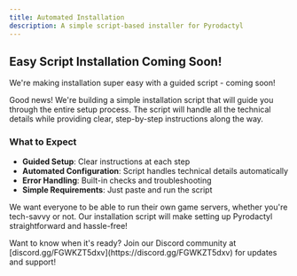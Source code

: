 ```yaml
---
title: Automated Installation
description: A simple script-based installer for Pyrodactyl
---
```


## Easy Script Installation Coming Soon!

<Callout type="info">
  We're making installation super easy with a guided script - coming soon!
</Callout>

Good news! We're building a simple installation script that will guide you through the entire setup process. The script will handle all the technical details while providing clear, step-by-step instructions along the way.

### What to Expect
- **Guided Setup**: Clear instructions at each step
- **Automated Configuration**: Script handles technical details automatically
- **Error Handling**: Built-in checks and troubleshooting
- **Simple Requirements**: Just paste and run the script

We want everyone to be able to run their own game servers, whether you're tech-savvy or not. Our installation script will make setting up Pyrodactyl straightforward and hassle-free!

<Callout type="note">
  Want to know when it's ready? Join our Discord community at [discord.gg/FGWKZT5dxv](https://discord.gg/FGWKZT5dxv) for updates and support!
</Callout>
